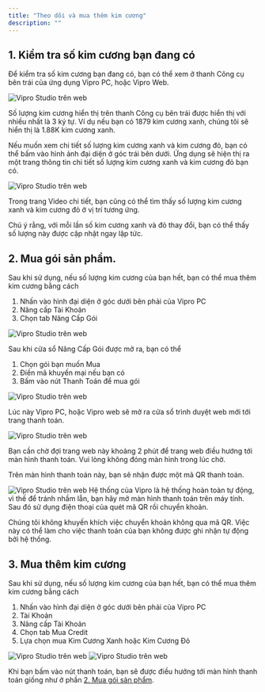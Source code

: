 ```yaml
---
title: "Theo dõi và mua thêm kim cương"
description: ""
---
```


## 1. Kiểm tra số kim cương bạn đang có

Để kiểm tra số kim cương bạn đang có, bạn có thể xem ở thanh Công cụ bên trái của ứng dụng Vipro PC, hoặc Vipro Web.

<img src="/images/payment/check-credit.jpeg" alt="Vipro Studio trên web" className="rounded-lg" />

Số lượng kim cương hiển thị trên thanh Công cụ bên trái được hiển thị với nhiều nhất là 3 ký tự. Ví dụ nếu bạn có 1879 kim cương xanh, chúng tôi sẽ hiển thị là 1.88K kim cương xanh.

Nếu muốn xem chi tiết số lượng kim cương xanh và kim cương đỏ, bạn có thể bấm vào hình ảnh đại diện ở góc trái bên dưới. Ứng dụng sẽ hiện thị ra một trang thông tin chi tiết số lượng kim cương xanh và kim cương đỏ bạn có.

<img src="/images/payment/check-credit-detail.jpeg" alt="Vipro Studio trên web" className="rounded-lg" />

Trong trang Video chi tiết, bạn cũng có thể tìm thấy số lượng kim cương xanh và kim cương đỏ ở vị trí tương ứng.

Chú ý rằng, với mỗi lần số kim cương xanh và đỏ thay đổi, bạn có thể thấy số lượng này được cập nhật ngay lập tức.

## 2. Mua gói sản phẩm.

Sau khi sử dụng, nếu số lượng kim cương của bạn hết, bạn có thể mua thêm kim cương bằng cách

1. Nhấn vào hình đại diện ở góc dưới bên phải của Vipro PC
2. Nâng cấp Tài Khoản
3. Chọn tab Nâng Cấp Gói

<img src="/images/payment/upgrade-package.jpeg" alt="Vipro Studio trên web" className="rounded-lg" />

Sau khi cửa sổ Nâng Cấp Gói được mở ra, bạn có thể

1. Chọn gói bạn muốn Mua
2. Điền mã khuyến mại nếu bạn có
3. Bấm vào nút Thanh Toán để mua gói

<img src="/images/payment/upgrade-package-detail.jpeg" alt="Vipro Studio trên web" className="rounded-lg" />

Lúc này Vipro PC, hoặc Vipro web sẽ mở ra cửa sổ trình duyệt web mới tới trang thanh toán.

<img src="/images/payment/waiting-payment.jpeg" alt="Vipro Studio trên web" className="rounded-lg" />

Bạn cần chờ đợi trang web này khoảng 2 phút để trang web điều hướng tới màn hình thanh toán. Vui lòng không đóng màn hình trong lúc chờ.

Trên màn hình thanh toán này, bạn sẽ nhận được một mã QR thanh toán.

<img src="/images/payment/payment-qr.jpeg" alt="Vipro Studio trên web" className="rounded-lg" />

<Warning>
Hệ thống của Vipro là hệ thống hoàn toàn tự động, vì thế để tránh nhầm lẫn, bạn hãy mở màn hình thanh toán trên máy tính. Sau đó sử dụng điện thoại của quét mã QR rồi chuyển khoản.

Chúng tôi không khuyến khích việc chuyển khoản không qua mã QR. Việc này có thể làm cho việc thanh toán của bạn không được ghi nhận tự động bởi hệ thống.

</Warning>

## 3. Mua thêm kim cương

Sau khi sử dụng, nếu số lượng kim cương của bạn hết, bạn có thể mua thêm kim cương bằng cách

1. Nhấn vào hình đại diện ở góc dưới bên phải của Vipro PC
2. Tài Khoản
3. Nâng cấp Tài Khoản
4. Chọn tab Mua Credit
5. Lựa chọn mua Kim Cương Xanh hoặc Kim Cương Đỏ

<img src="/images/payment/buy-credit.jpeg" alt="Vipro Studio trên web" className="rounded-lg" />

<img src="/images/payment/buy-more-credit.jpeg" alt="Vipro Studio trên web" className="rounded-lg" />

Khi bạn bấm vào nút thanh toán, bạn sẽ được điều hướng tới màn hình thanh toán giống như ở phần [2. Mua gói sản phẩm](#2-mua-goi-san-pham).
